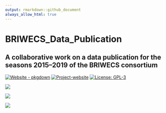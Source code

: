 ```yaml
---
output: rmarkdown::github_document
always_allow_html: true
---
```


<!-- README.md is generated from README.Rmd. Please edit that file -->

# BRIWECS_Data_Publication

## A collaborative work on a data publication for the seasons 2015–2019 of the BRIWECS consortium

[![Website - pkgdown](https://img.shields.io/badge/data-overview-blue)](https://tillrose.github.io/BRIWECS_Data_Publication/data_overview.html) [![Project-website](https://img.shields.io/badge/Project-website-darkgreen)](https://www.igps.uni-hannover.de/de/forschung/forschungsprojekte/detailansicht/projects/forschungsverbund-briwecs) [![License: GPL-3](https://img.shields.io/badge/License-GPL3-orange)](https://www.r-project.org/Licenses/)

![](https://github.com/tillrose/BRIWECS_Data_Publication/blob/main/figure/BRIWECS_logo.png){fig-align="right"}

![](https://github.com/tillrose/BRIWECS_Data_Publication/blob/main/figure/data_number.png){fig-align="center"}

![](https://github.com/tillrose/BRIWECS_Data_Publication/blob/main/figure/data_point.png){fig-align="center"}

